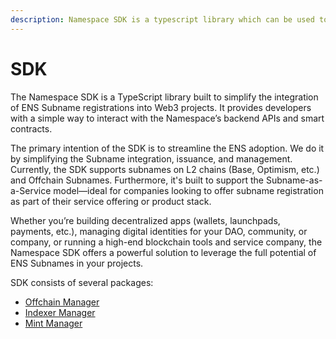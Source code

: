 ```yaml
---
description: Namespace SDK is a typescript library which can be used to easily interact with Namespace backend APIs and smart contracts
---
```


# SDK

The Namespace SDK is a TypeScript library built to simplify the integration of ENS Subname registrations into Web3 projects. It provides developers with a simple way to interact with the Namespace’s backend APIs and smart contracts.

The primary intention of the SDK is to streamline the ENS adoption. We do it by simplifying the Subname integration, issuance, and management. Currently, the SDK supports subnames on L2 chains (Base, Optimism, etc.) and Offchain Subnames. Furthermore, it's built to support the Subname-as-a-Service model—ideal for companies looking to offer subname registration as part of their service offering or product stack.

Whether you’re building decentralized apps (wallets, launchpads, payments, etc.), managing digital identities for your DAO, community, or company, or running a high-end blockchain tools and service company, the Namespace SDK offers a powerful solution to leverage the full potential of ENS Subnames in your projects.

SDK consists of several packages:

- [Offchain Manager](sdk/offchain-manager)
- [Indexer Manager](sdk/indexer-manager)
- [Mint Manager](sdk/mint-manager)

